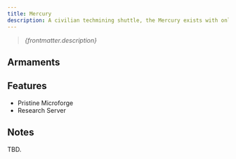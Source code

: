```yaml
---
title: Mercury
description: A civilian techmining shuttle, the Mercury exists with only one purpose in mind; to excavate survey data from wrecks and process them in its onboard research computer. Equipped with production facilities to boot, the Mercury is the ideal ship for beginner pilots who want to get a foothold in the techmining industry, especially with the shuttle's low price in mind.
---
```



> *{frontmatter.description}*


## Armaments

<ShipWeaponList ship={frontmatter.title} />


## Features

* Pristine Microforge
* Research Server


## Notes

TBD.